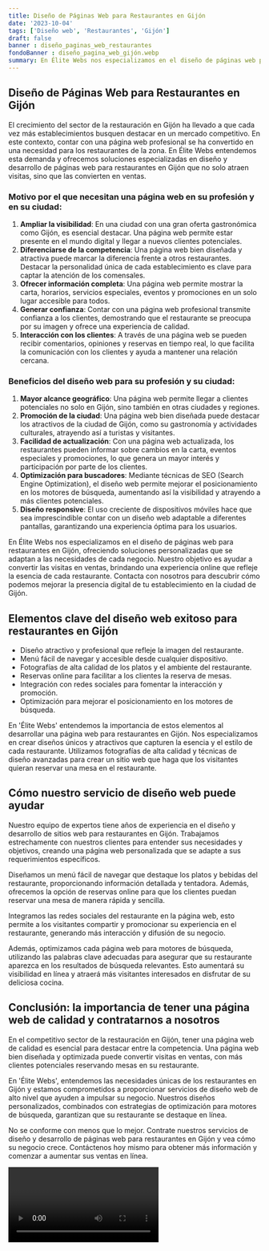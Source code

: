```yaml
---
title: Diseño de Páginas Web para Restaurantes en Gijón
date: '2023-10-04'
tags: ['Diseño web', 'Restaurantes', 'Gijón']
draft: false
banner : diseño_paginas_web_restaurantes
fondoBanner : diseño_pagina_web_gijón.webp
summary: En Élite Webs nos especializamos en el diseño de páginas web para restaurantes en Gijón, ofreciendo soluciones personalizadas que se adaptan a las necesidades de cada negocio. Nuestro objetivo es ayudar a convertir las visitas en ventas, brindando una experiencia online que refleje la esencia de cada restaurante. Contacta con nosotros para descubrir cómo podemos mejorar la presencia digital de tu establecimiento en la ciudad de Gijón.
---
```


## Diseño de Páginas Web para Restaurantes en Gijón
El crecimiento del sector de la restauración en Gijón ha llevado a que cada vez más establecimientos busquen destacar en un mercado competitivo. En este contexto, contar con una página web profesional se ha convertido en una necesidad para los restaurantes de la zona. En Élite Webs entendemos esta demanda y ofrecemos soluciones especializadas en diseño y desarrollo de páginas web para restaurantes en Gijón que no solo atraen visitas, sino que las convierten en ventas.

### Motivo por el que necesitan una página web en su profesión y en su ciudad:
1. **Ampliar la visibilidad**: En una ciudad con una gran oferta gastronómica como Gijón, es esencial destacar. Una página web permite estar presente en el mundo digital y llegar a nuevos clientes potenciales.
2. **Diferenciarse de la competencia**: Una página web bien diseñada y atractiva puede marcar la diferencia frente a otros restaurantes. Destacar la personalidad única de cada establecimiento es clave para captar la atención de los comensales.
3. **Ofrecer información completa**: Una página web permite mostrar la carta, horarios, servicios especiales, eventos y promociones en un solo lugar accesible para todos.
4. **Generar confianza**: Contar con una página web profesional transmite confianza a los clientes, demostrando que el restaurante se preocupa por su imagen y ofrece una experiencia de calidad.
5. **Interacción con los clientes**: A través de una página web se pueden recibir comentarios, opiniones y reservas en tiempo real, lo que facilita la comunicación con los clientes y ayuda a mantener una relación cercana.

### Beneficios del diseño web para su profesión y su ciudad:
1. **Mayor alcance geográfico**: Una página web permite llegar a clientes potenciales no solo en Gijón, sino también en otras ciudades y regiones.
2. **Promoción de la ciudad**: Una página web bien diseñada puede destacar los atractivos de la ciudad de Gijón, como su gastronomía y actividades culturales, atrayendo así a turistas y visitantes.
3. **Facilidad de actualización**: Con una página web actualizada, los restaurantes pueden informar sobre cambios en la carta, eventos especiales y promociones, lo que genera un mayor interés y participación por parte de los clientes.
4. **Optimización para buscadores**: Mediante técnicas de SEO (Search Engine Optimization), el diseño web permite mejorar el posicionamiento en los motores de búsqueda, aumentando así la visibilidad y atrayendo a más clientes potenciales.
5. **Diseño responsive**: El uso creciente de dispositivos móviles hace que sea imprescindible contar con un diseño web adaptable a diferentes pantallas, garantizando una experiencia óptima para los usuarios.

En Élite Webs nos especializamos en el diseño de páginas web para restaurantes en Gijón, ofreciendo soluciones personalizadas que se adaptan a las necesidades de cada negocio. Nuestro objetivo es ayudar a convertir las visitas en ventas, brindando una experiencia online que refleje la esencia de cada restaurante. Contacta con nosotros para descubrir cómo podemos mejorar la presencia digital de tu establecimiento en la ciudad de Gijón.

<GifSeo />

<Cta />

## Elementos clave del diseño web exitoso para restaurantes en Gijón

- Diseño atractivo y profesional que refleje la imagen del restaurante.
- Menú fácil de navegar y accesible desde cualquier dispositivo.
- Fotografías de alta calidad de los platos y el ambiente del restaurante.
- Reservas online para facilitar a los clientes la reserva de mesas.
- Integración con redes sociales para fomentar la interacción y promoción.
- Optimización para mejorar el posicionamiento en los motores de búsqueda.

En 'Élite Webs' entendemos la importancia de estos elementos al desarrollar una página web para restaurantes en Gijón. Nos especializamos en crear diseños únicos y atractivos que capturen la esencia y el estilo de cada restaurante. Utilizamos fotografías de alta calidad y técnicas de diseño avanzadas para crear un sitio web que haga que los visitantes quieran reservar una mesa en el restaurante.

## Cómo nuestro servicio de diseño web puede ayudar

Nuestro equipo de expertos tiene años de experiencia en el diseño y desarrollo de sitios web para restaurantes en Gijón. Trabajamos estrechamente con nuestros clientes para entender sus necesidades y objetivos, creando una página web personalizada que se adapte a sus requerimientos específicos.

Diseñamos un menú fácil de navegar que destaque los platos y bebidas del restaurante, proporcionando información detallada y tentadora. Además, ofrecemos la opción de reservas online para que los clientes puedan reservar una mesa de manera rápida y sencilla.

Integramos las redes sociales del restaurante en la página web, esto permite a los visitantes compartir y promocionar su experiencia en el restaurante, generando más interacción y difusión de su negocio.

Además, optimizamos cada página web para motores de búsqueda, utilizando las palabras clave adecuadas para asegurar que su restaurante aparezca en los resultados de búsqueda relevantes. Esto aumentará su visibilidad en línea y atraerá más visitantes interesados en disfrutar de su deliciosa cocina.

## Conclusión: la importancia de tener una página web de calidad y contratarnos a nosotros

En el competitivo sector de la restauración en Gijón, tener una página web de calidad es esencial para destacar entre la competencia. Una página web bien diseñada y optimizada puede convertir visitas en ventas, con más clientes potenciales reservando mesas en su restaurante.

En 'Élite Webs', entendemos las necesidades únicas de los restaurantes en Gijón y estamos comprometidos a proporcionar servicios de diseño web de alto nivel que ayuden a impulsar su negocio. Nuestros diseños personalizados, combinados con estrategias de optimización para motores de búsqueda, garantizan que su restaurante se destaque en línea.

No se conforme con menos que lo mejor. Contrate nuestros servicios de diseño y desarrollo de páginas web para restaurantes en Gijón y vea cómo su negocio crece. Contáctenos hoy mismo para obtener más información y comenzar a aumentar sus ventas en línea.

<Video />

<CtaBot job='Restaurantes' city='Gijón'/>

<Gmaps query='Gijón+españa+maps' />